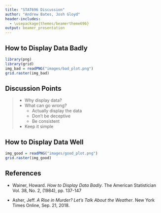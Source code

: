 ```yaml
---
title: "STAT696 Discussion"
author: "Andrew Bates, Josh Gloyd"
header-includes:
  - \usepackage{themes/beamertheme696}
output: beamer_presentation
---
```



## How to Display Data Badly

```r
library(png)
library(grid)
img_bad = readPNG("images/bad_plot.png")
grid.raster(img_bad)
```

<!-- slide 3 -->

## Discussion Points

>- Why display data?
>- What can go wrong?
>     - Actually display the data
>     - Don't be deceptive
>     - Be consistent
>- Keep it simple  


<!-- slide 4 -->

## How to Display Data Well

```r
img_good = readPNG("images/good_plot.png")
grid.raster(img_good)
```

<!-- slide 5 -->

## References

- Wainer, Howard. *How to Display Data Badly*. The American Statistician Vol. 38, No. 2, (1984), pp. 137-147

- Asher, Jeff. *A Rise in Murder? Let's Talk About the Weather*. New York Times Online, Sep. 21, 2018.

